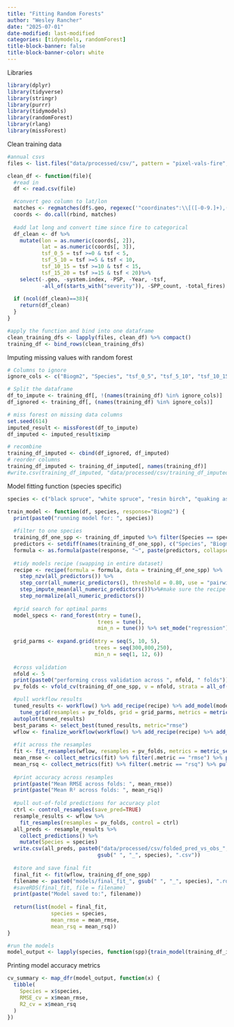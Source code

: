 ```yaml
---
title: "Fitting Random Forests"
author: "Wesley Rancher"
date: "2025-07-01"
date-modified: last-modified
categories: [tidymodels, randomForest]
title-block-banner: false
title-block-banner-color: white
---
```


Libraries

```r
library(dplyr)
library(tidyverse)
library(stringr)
library(purrr)
library(tidymodels)
library(randomForest)
library(rlang)
library(missForest)
```

Clean training data

```r
#annual csvs
files <- list.files("data/processed/csv/", pattern = "pixel-vals-fire", full.names = TRUE)

clean_df <- function(file){
  #read in
  df <- read.csv(file)

  #convert geo column to lat/lon
  matches <- regmatches(df$.geo, regexec('"coordinates":\\[([-0-9.]+),([-0-9.]+)\\]', df$.geo))
  coords <- do.call(rbind, matches)
  
  #add lat long and convert time since fire to categorical
  df_clean <- df %>% 
    mutate(lon = as.numeric(coords[, 2]),
           lat = as.numeric(coords[, 3]),
           tsf_0_5 = tsf >=0 & tsf < 5,
           tsf_5_10 = tsf >=5 & tsf < 10,
           tsf_10_15 = tsf >=10 & tsf < 15,
           tsf_15_20 = tsf >=15 & tsf < 20)%>%
    select(-.geo, -system.index, -PSP, -Year, -tsf, 
           -all_of(starts_with("severity")), -SPP_count, -total_fires)
  
  if (ncol(df_clean)==38){
    return(df_clean)
  }
}

#apply the function and bind into one dataframe
clean_training_dfs <- lapply(files, clean_df) %>% compact()
training_df <- bind_rows(clean_training_dfs)
```

Imputing missing values with random forest

```r
# Columns to ignore
ignore_cols <- c("Biogm2", "Species", "tsf_0_5", "tsf_5_10", "tsf_10_15", "tsf_15_20")

# Split the dataframe
df_to_impute <- training_df[, !(names(training_df) %in% ignore_cols)]
df_ignored <- training_df[, (names(training_df) %in% ignore_cols)]

# miss forest on missing data columns
set.seed(614)
imputed_result <- missForest(df_to_impute)
df_imputed <- imputed_result$ximp

# recombine
training_df_imputed <- cbind(df_ignored, df_imputed)
# reorder columns
training_df_imputed <- training_df_imputed[, names(training_df)]
#write.csv(training_df_imputed, "data/processed/csv/training_df_imputed.csv", row.names = FALSE)
```

Model fitting function (species specific)

```r
species <- c("black spruce", "white spruce", "resin birch", "quaking aspen")

train_model <- function(df, species, response="Biogm2") {
  print(paste0("running model for: ", species))
  
  #filter to one species
  training_df_one_spp <- training_df_imputed %>% filter(Species == species)
  predictors <- setdiff(names(training_df_one_spp), c("Species", "Biogm2"))#36 before screening
  formula <- as.formula(paste(response, "~", paste(predictors, collapse = "+")))
  
  #tidy models recipe (swapping in entire dataset)
  recipe <- recipe(formula = formula, data = training_df_one_spp) %>% 
    step_nzv(all_predictors()) %>%
    step_corr(all_numeric_predictors(), threshold = 0.80, use = "pairwise.complete.obs", method = "pearson") %>%
    step_impute_mean(all_numeric_predictors())%>%#make sure the recipe can handle NAs
    step_normalize(all_numeric_predictors())
    
  #grid search for optimal parms
  model_specs <- rand_forest(mtry = tune(), 
                             trees = tune(),
                             min_n = tune()) %>% set_mode("regression") %>% set_engine("randomForest", proximity = TRUE)
  
  grid_parms <- expand.grid(mtry = seq(5, 10, 5), 
                            trees = seq(300,800,250), 
                            min_n = seq(1, 12, 6))
  
  #cross validation
  nfold <- 5
  print(paste0("performing cross validation across ", nfold, " folds"))
  pv_folds <- vfold_cv(training_df_one_spp, v = nfold, strata = all_of(response))

  #pull workflow results
  tuned_results <- workflow() %>% add_recipe(recipe) %>% add_model(model_specs) %>% 
    tune_grid(resamples = pv_folds, grid = grid_parms, metrics = metric_set(rmse, rsq, mae))
  autoplot(tuned_results)
  best_params <- select_best(tuned_results, metric="rmse")
  wflow <- finalize_workflow(workflow() %>% add_recipe(recipe) %>% add_model(model_specs), best_params)
  
  #fit across the resamples
  fit <- fit_resamples(wflow, resamples = pv_folds, metrics = metric_set(rmse, rsq, mae))
  mean_rmse <- collect_metrics(fit) %>% filter(.metric == "rmse") %>% pull(mean)
  mean_rsq <- collect_metrics(fit) %>% filter(.metric == "rsq") %>% pull(mean)
  
  #print accuracy across resamples
  print(paste("Mean RMSE across folds: ", mean_rmse))
  print(paste("Mean R² across folds: ", mean_rsq))
  
  #pull out-of-fold predictions for accuracy plot
  ctrl <- control_resamples(save_pred=TRUE)
  resample_results <- wflow %>% 
    fit_resamples(resamples = pv_folds, control = ctrl)
  all_preds <- resample_results %>%
    collect_predictions() %>%
    mutate(Species = species)
  write.csv(all_preds, paste0("data/processed/csv/folded_pred_vs_obs_", 
                             gsub(" ", "_", species), ".csv"))
  
  #store and save final fit
  final_fit <- fit(wflow, training_df_one_spp)
  filename <- paste0("models/final_fit_", gsub(" ", "_", species), ".rds")
  #saveRDS(final_fit, file = filename)
  print(paste("Model saved to:", filename))
  
  return(list(model = final_fit, 
              species = species, 
              mean_rmse = mean_rmse, 
              mean_rsq = mean_rsq))
}

#run the models
model_output <- lapply(species, function(spp){train_model(training_df_imputed,species=spp)})
```

Printing model accuracy metrics

```r
cv_summary <- map_dfr(model_output, function(x) {
  tibble(
    Species = x$species,
    RMSE_cv = x$mean_rmse,
    R2_cv = x$mean_rsq
  )
})
```
